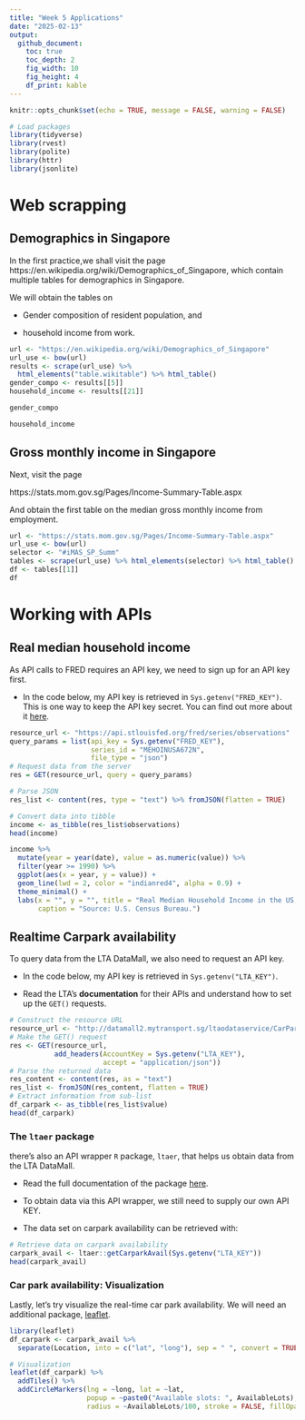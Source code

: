 ```yaml
---
title: "Week 5 Applications"
date: "2025-02-13"
output: 
  github_document:
    toc: true
    toc_depth: 2
    fig_width: 10
    fig_height: 4
    df_print: kable
---
```


```r
knitr::opts_chunk$set(echo = TRUE, message = FALSE, warning = FALSE)
```

```r
# Load packages
library(tidyverse)
library(rvest)
library(polite)
library(httr)
library(jsonlite)
```

# Web scrapping
## Demographics in Singapore

In the first practice,we shall visit the page https://en.wikipedia.org/wiki/Demographics_of_Singapore, which contain multiple tables for demographics in Singapore.

We will obtain the tables on

+ Gender composition of resident population, and

+ household income from work.

```r
url <- "https://en.wikipedia.org/wiki/Demographics_of_Singapore"
url_use <- bow(url)
results <- scrape(url_use) %>% 
  html_elements("table.wikitable") %>% html_table()
gender_compo <- results[[5]]
household_income <- results[[21]]
```

```r
gender_compo
```

```r
household_income
```

## Gross monthly income in Singapore

Next, visit the page

https://stats.mom.gov.sg/Pages/Income-Summary-Table.aspx

And obtain the first table on the median gross monthly income from employment.

```r
url <- "https://stats.mom.gov.sg/Pages/Income-Summary-Table.aspx"
url_use <- bow(url)
selector <- "#iMAS_SP_Summ"
tables <- scrape(url_use) %>% html_elements(selector) %>% html_table() # list of 6
df <- tables[[1]]
df
```

# Working with APIs
## Real median household income

As API calls to FRED requires an API key, we need to sign up for an API key first.

+ In the code below, my API key is retrieved in `Sys.getenv("FRED_KEY")`. This is one way to keep the API key secret. You can find out more about it [here](https://daattali.gitbooks.io/stat545-ubc-github-io/content/bit003_api-key-env-var.html).

```r
resource_url <- "https://api.stlouisfed.org/fred/series/observations"
query_params = list(api_key = Sys.getenv("FRED_KEY"),
                    series_id = "MEHOINUSA672N",
                    file_type = "json")
# Request data from the server
res = GET(resource_url, query = query_params)

# Parse JSON
res_list <- content(res, type = "text") %>% fromJSON(flatten = TRUE)

# Convert data into tibble
income <- as_tibble(res_list$observations)
head(income)
```

```r
income %>%
  mutate(year = year(date), value = as.numeric(value)) %>%
  filter(year >= 1990) %>%
  ggplot(aes(x = year, y = value)) +
  geom_line(lwd = 2, color = "indianred4", alpha = 0.9) +
  theme_minimal() +
  labs(x = "", y = "", title = "Real Median Household Income in the US, 1990 to 2022",
       caption = "Source: U.S. Census Bureau.")
```

## Realtime Carpark availability

To query data from the LTA DataMall, we also need to request an API key.

+ In the code below, my API key is retrieved in `Sys.getenv("LTA_KEY")`.

+ Read the LTA's **documentation** for their APIs and understand how to set up the `GET()` requests.

```r
# Construct the resource URL
resource_url <- "http://datamall2.mytransport.sg/ltaodataservice/CarParkAvailabilityv2"
# Make the GET() request
res <- GET(resource_url, 
           add_headers(AccountKey = Sys.getenv("LTA_KEY"),
                       accept = "application/json"))
# Parse the returned data
res_content <- content(res, as = "text")
res_list <- fromJSON(res_content, flatten = TRUE)
# Extract information from sub-list
df_carpark <- as_tibble(res_list$value)
head(df_carpark)
```

### The `ltaer` package

there's also an API wrapper `R` package, `ltaer`, that helps us obtain data from the LTA DataMall.

+ Read the full documentation of the package [here](https://shaunkhoo.github.io/ltaer/index.html).

+ To obtain data via this API wrapper, we still need to supply our own API KEY.

+ The data set on carpark availability can be retrieved with:

```r
# Retrieve data on carpark availability
carpark_avail <- ltaer::getCarparkAvail(Sys.getenv("LTA_KEY"))
head(carpark_avail)
```

### Car park availability: Visualization

Lastly, let's try visualize the real-time car park availability. We will need an additional package, [leaflet](https://rstudio.github.io/leaflet/).

```r
library(leaflet)
df_carpark <- carpark_avail %>%
  separate(Location, into = c("lat", "long"), sep = " ", convert = TRUE)

# Visualization
leaflet(df_carpark) %>%
  addTiles() %>%
  addCircleMarkers(lng = ~long, lat = ~lat,
                   popup = ~paste0("Available slots: ", AvailableLots),
                   radius = ~AvailableLots/100, stroke = FALSE, fillOpacity = 0.5)
```

